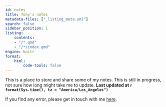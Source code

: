 ```yaml
---
id: notes
title: Tony's notes
metadata-files: ["_listing_meta.yml"]
search: false
sidebar_position: 1
listing:
    contents:
    - "/*.qmd"
    - "/*/index.qmd"
engine: knitr
format:
    html:
        code-tools: false
---
```


This is a place to store and share some of my notes. This is still in progress, not sure how long might take me to update. **Last updated at `r format(Sys.time(), tz = "America/Los_Angeles")`**

If you find any error, please get in touch with me [here](../index.qmd).